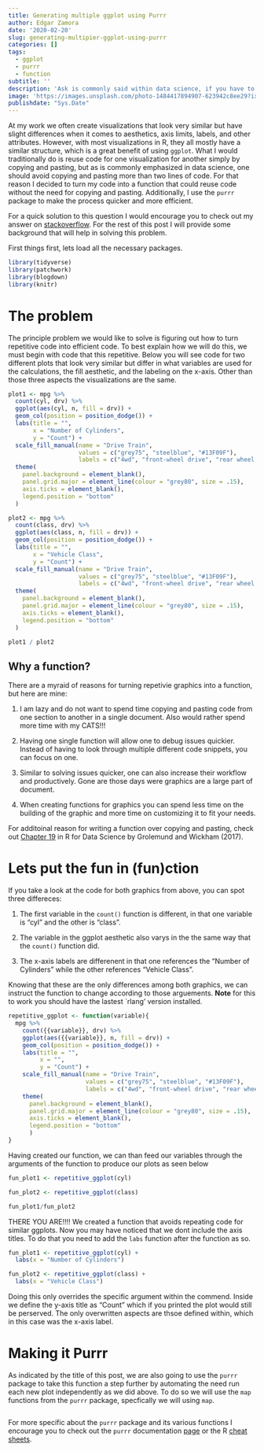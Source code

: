 ```yaml
---
title: Generating multiple ggplot using Purrr
author: Edgar Zamora
date: '2020-02-20'
slug: generating-multipier-ggplot-using-purrr
categories: []
tags:
  - ggplot
  - purrr
  - function
subtitle: ''
description: 'Ask is commonly said within data science, if you have to copy code more than twice you should turn it into a function. For this post we will explore how to generate a function that produces similar ggplots, that vary slightly, using the rlang and purrr package. Doing so will create a more productive and cleaner workflow that should save you time.'
image: 'https://images.unsplash.com/photo-1484417894907-623942c8ee29?ixlib=rb-1.2.1&ixid=eyJhcHBfaWQiOjEyMDd9&auto=format&fit=crop&w=889&q=80'
publishdate: "Sys.Date"
---
```


At my work we often create visualizations that look very similar but have slight differences when it comes to aesthetics, axis limits, labels, and other attributes. However, with most visualizations in R, they all mostly have a similar structure, which is a great benefit of using `ggplot`. What I would traditionally do is reuse code for one visualization for another simply by copying and pasting, but as is commonly emphasized in data science, one should avoid copying and pasting more than two lines of code. For that reason I decided to turn my code into a function that could reuse code without the need for copying and pasting. Additionally, I use the `purrr` package to make the process quicker and more efficient. 

For a quick solution to this question I would encourage you to check out my answer on [stackoverflow](https://stackoverflow.com/questions/57298510/how-to-generate-multiple-similar-ggplots-together/57314675#57314675). For the rest of this post I will provide some background that will help in solving this problem.

First things first, lets load all the necessary packages. 

```r
library(tidyverse)
library(patchwork)
library(blogdown)
library(knitr)
```

# The problem

The principle problem we would like to solve is figuring out how to turn repetitive code into efficient code. To best explain how we will do this, we must begin with code that this repetitive. Below you will see code for two different plots that look very similar but differ in what variables are used for the calculations, the fill aesthetic, and the labeling on the x-axis. Other than those three aspects the visualizations are the same.

```r
plot1 <- mpg %>% 
  count(cyl, drv) %>% 
  ggplot(aes(cyl, n, fill = drv)) +
  geom_col(position = position_dodge()) +
  labs(title = "",
       x = "Number of Cylinders",
       y = "Count") +
  scale_fill_manual(name = "Drive Train",
                    values = c("grey75", "steelblue", "#13F09F"),
                    labels = c("4wd", "front-wheel drive", "rear wheel drive")) +
  theme(
    panel.background = element_blank(),
    panel.grid.major = element_line(colour = "grey80", size = .15),
    axis.ticks = element_blank(),
    legend.position = "bottom"
  )
```

```r
plot2 <- mpg %>% 
  count(class, drv) %>% 
  ggplot(aes(class, n, fill = drv)) +
  geom_col(position = position_dodge()) +
  labs(title = "",
       x = "Vehicle Class",
       y = "Count") +
  scale_fill_manual(name = "Drive Train",
                    values = c("grey75", "steelblue", "#13F09F"),
                    labels = c("4wd", "front-wheel drive", "rear wheel drive")) +
  theme(
    panel.background = element_blank(),
    panel.grid.major = element_line(colour = "grey80", size = .15),
    axis.ticks = element_blank(),
    legend.position = "bottom"
  )
```


```r
plot1 / plot2
```

## Why a function?

There are a myraid of reasons for turning repetivie graphics into a function, but here are mine:

1. I am lazy and do not want to spend time copying and pasting code from one section to another in a single document. Also would rather spend more time with my CATS!!!

2. Having one single function will allow one to debug issues quickier. Instead of having to look through multiple different code snippets, you can focus on one.

3. Similar to solving issues quicker, one can also increase their workflow and productively. Gone are those days were graphics are a large part of document. 

4. When creating functions for graphics you can spend less time on the building of the graphic and more time on customizing it to fit your needs.

For additoinal reason for writing a function over copying and pasting, check out [Chapter 19](https://r4ds.had.co.nz/functions.html) in R for Data Science by Grolemund and Wickham (2017). 


# Lets put the fun in (fun)ction 

If you take a look at the code for both graphics from above, you can spot three differeces:

1. The first variable in the `count()` function is different, in that one variable is "cyl" and the other is "class". 

2. The variable in the ggplot aesthetic also varys in the the same way that the `count()` function did. 
3. The x-axis labels are differenent in that one references the "Number of Cylinders" while the other references "Vehicle Class".

Knowing that these are the only differences among both graphics, we can instruct the function to change according to those arguements. **Note** for this to work you should have the lastest `rlang' version installed. 

```r
repetitive_ggplot <- function(variable){
  mpg %>% 
    count({{variable}}, drv) %>% 
    ggplot(aes({{variable}}, n, fill = drv)) +
    geom_col(position = position_dodge()) + 
    labs(title = "",
         x = "",
         y = "Count") +
    scale_fill_manual(name = "Drive Train",
                      values = c("grey75", "steelblue", "#13F09F"),
                      labels = c("4wd", "front-wheel drive", "rear wheel drive")) +
    theme(
      panel.background = element_blank(),
      panel.grid.major = element_line(colour = "grey80", size = .15),
      axis.ticks = element_blank(),
      legend.position = "bottom"
      )
}
```

Having created our function, we can than feed our variables through the arguments of the function to produce our plots as seen below

```r
fun_plot1 <- repetitive_ggplot(cyl)

fun_plot2 <- repetitive_ggplot(class)

fun_plot1/fun_plot2

```

THERE YOU ARE!!!! We created a function that avoids repeating code for similar ggplots. Now you may have noticed that we dont include the axis titles. To do that you need to add the `labs` function after the function as so.

```r
fun_plot1 <- repetitive_ggplot(cyl) +
  labs(x = "Number of Cylinders")

fun_plot2 <- repetitive_ggplot(class) +
  labs(x = "Vehicle Class")

```

Doing this only overrides the specific argument within the commend. Inside we define the y-axis title as "Count" which if you printed the plot would still be perserved. The only overwritten aspects are thsoe defined within, which in this case was the x-axis label. 

# Making it Purrr

As indicated by the title of this post, we are also going to use the `purrr` package to take this function a step further by automating the need run each new plot independently as we did above. To do so we will use the `map` functions from the `purrr` package, specfically we will using `map`.

```r
  
```

For more specific about the `purrr` package and its various functions I encourage you to check out the `purrr` documentation [page](https://purrr.tidyverse.org) or the R [cheat sheets](https://rstudio.com/resources/cheatsheets/).


